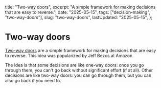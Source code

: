   title: "Two-way doors",
  excerpt: "A simple framework for making decisions that are easy to reverse.",
  date: "2025-05-15",
  tags: ["decision-making", "two-way-doors"],
  slug: "two-way-doors",
  lastUpdated: "2025-05-15",
};

# Two-way doors

[Two-way doors](https://www.inc.com/jeff-haden/amazon-founder-jeff-bezos-this-is-how-successful-people-make-such-smart-decisions.html) are a simple framework for making decisions that are easy to reverse. This idea was popularized by Jeff Bezos at Amazon.

The idea is that some decisions are like one-way doors: once you go through them, you can't go back without significant effort (if at all). Other decisions are like two-way doors: you can go through them, but you can also go back if you need to.

